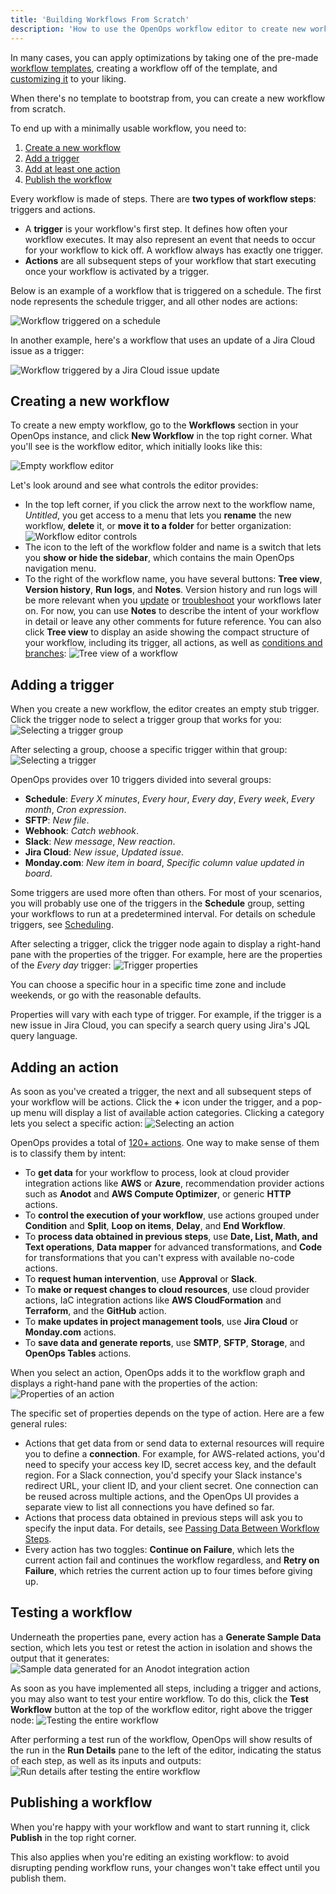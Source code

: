 ```yaml
---
title: 'Building Workflows From Scratch'
description: 'How to use the OpenOps workflow editor to create new workflows'
---
```


In many cases, you can apply optimizations by taking one of the pre-made [workflow templates](workflow-templates), creating a workflow off of the template, and [customizing it](customizing-workflows) to your liking.

When there's no template to bootstrap from, you can create a new workflow from scratch.

To end up with a minimally usable workflow, you need to:
1. [Create a new workflow](#creating-a-new-workflow)
2. [Add a trigger](#adding-a-trigger)
3. [Add at least one action](#adding-an-action)
4. [Publish the workflow](#publishing-a-workflow)

Every workflow is made of steps. There are **two types of workflow steps**: triggers and actions.
* A **trigger** is your workflow's first step. It defines how often your workflow executes. It may also represent an event that needs to occur for your workflow to kick off. A workflow always has exactly one trigger.
* **Actions** are all subsequent steps of your workflow that start executing once your workflow is activated by a trigger.

Below is an example of a workflow that is triggered on a schedule. The first node represents the schedule trigger, and all other nodes are actions:

![Workflow triggered on a schedule](/images/workflow-trigger-schedule.png)

In another example, here's a workflow that uses an update of a Jira Cloud issue as a trigger:

![Workflow triggered by a Jira Cloud issue update](/images/workflow-trigger-jira.png)

## Creating a new workflow

To create a new empty workflow, go to the **Workflows** section in your OpenOps instance, and click **New Workflow** in the top right corner. What you'll see is the workflow editor, which initially looks like this:

![Empty workflow editor](/images/workflow-editor-empty.png)

Let's look around and see what controls the editor provides:
* In the top left corner, if you click the arrow next to the workflow name, *Untitled*, you get access to a menu that lets you **rename** the new workflow, **delete** it, or **move it to a folder** for better organization:
![Workflow editor controls](/images/workflow-editor-controls.png)
* The icon to the left of the workflow folder and name is a switch that lets you **show or hide the sidebar**, which contains the main OpenOps navigation menu.
* To the right of the workflow name, you have several buttons: **Tree view**, **Version history**, **Run logs**, and **Notes**. Version history and run logs will be more relevant when you [update](/workflow-management/customizing-workflows) or [troubleshoot](/workflow-management/investigate-workflow-run) your workflows later on. For now, you can use **Notes** to describe the intent of your workflow in detail or leave any other comments for future reference. You can also click **Tree view** to display an aside showing the compact structure of your workflow, including its trigger, all actions, as well as [conditions and branches](/workflow-management/conditional-branching):
![Tree view of a workflow](/images/workflow-editor-tree-view.png)

## Adding a trigger

When you create a new workflow, the editor creates an empty stub trigger. Click the trigger node to select a trigger group that works for you:
![Selecting a trigger group](/images/workflow-editor-select-trigger-group.png)

After selecting a group, choose a specific trigger within that group:
![Selecting a trigger](/images/workflow-editor-select-trigger.png)

OpenOps provides over 10 triggers divided into several groups:
* **Schedule**: *Every X minutes*, *Every hour*, *Every day*, *Every week*, *Every month*, *Cron expression*.
* **SFTP**: *New file*.
* **Webhook**: *Catch webhook*.
* **Slack**: *New message*, *New reaction*.
* **Jira Cloud**: *New issue*, *Updated issue*.
* **Monday.com**: *New item in board*, *Specific column value updated in board*.

Some triggers are used more often than others. For most of your scenarios, you will probably use one of the triggers in the **Schedule** group, setting your workflows to run at a predetermined interval. For details on schedule triggers, see [Scheduling](/workflow-management/scheduling/).

After selecting a trigger, click the trigger node again to display a right-hand pane with the properties of the trigger. For example, here are the properties of the *Every day* trigger:
![Trigger properties](/images/workflow-editor-trigger-properties.png)

You can choose a specific hour in a specific time zone and include weekends, or go with the reasonable defaults.

Properties will vary with each type of trigger. For example, if the trigger is a new issue in Jira Cloud, you can specify a search query using Jira's JQL query language.

## Adding an action

As soon as you've created a trigger, the next and all subsequent steps of your workflow will be actions. Click the **+** icon under the trigger, and a pop-up menu will display a list of available action categories. Clicking a category lets you select a specific action:
![Selecting an action](/images/workflow-editor-select-action.png)

OpenOps provides a total of [120+ actions](/workflow-management/actions/). One way to make sense of them is to classify them by intent:
* To **get data** for your workflow to process, look at cloud provider integration actions like **AWS** or **Azure**, recommendation provider actions such as **Anodot** and **AWS Compute Optimizer**, or generic **HTTP** actions.
* To **control the execution of your workflow**, use actions grouped under **Condition** and **Split**, **Loop on items**, **Delay**, and **End Workflow**.
* To **process data obtained in previous steps**, use **Date, List, Math, and Text operations**, **Data mapper** for advanced transformations, and **Code** for transformations that you can't express with available no-code actions.
* To **request human intervention**, use **Approval** or **Slack**.
* To **make or request changes to cloud resources**, use cloud provider actions, IaC integration actions like **AWS CloudFormation** and **Terraform**, and the **GitHub** action.
* To **make updates in project management tools**, use **Jira Cloud** or **Monday.com** actions.
* To **save data and generate reports**, use **SMTP**, **SFTP**, **Storage**, and **OpenOps Tables** actions.

When you select an action, OpenOps adds it to the workflow graph and displays a right-hand pane with the properties of the action:
![Properties of an action](/images/workflow-editor-action-properties.png)

The specific set of properties depends on the type of action. Here are a few general rules:
* Actions that get data from or send data to external resources will require you to define a **connection**. For example, for AWS-related actions, you'd need to specify your access key ID, secret access key, and the default region. For a Slack connection, you'd specify your Slack instance's redirect URL, your client ID, and your client secret. One connection can be reused across multiple actions, and the OpenOps UI provides a separate view to list all connections you have defined so far.
* Actions that process data obtained in previous steps will ask you to specify the input data. For details, see [Passing Data Between Workflow Steps](/workflow-management/passing-data.mdx).
* Every action has two toggles: **Continue on Failure**, which lets the current action fail and continues the workflow regardless, and **Retry on Failure**, which retries the current action up to four times before giving up.

## Testing a workflow

Underneath the properties pane, every action has a **Generate Sample Data** section, which lets you test or retest the action in isolation and shows the output that it generates:
![Sample data generated for an Anodot integration action](/images/workflow-editor-action-generate-sample-data.png)

As soon as you have implemented all steps, including a trigger and actions, you may also want to test your entire workflow. To do this, click the **Test Workflow** button at the top of the workflow editor, right above the trigger node:
![Testing the entire workflow](/images/workflow-editor-test-workflow.png)

After performing a test run of the workflow, OpenOps will show results of the run in the **Run Details** pane to the left of the editor, indicating the status of each step, as well as its inputs and outputs:
![Run details after testing the entire workflow](/images/workflow-editor-run-details.png)

## Publishing a workflow

When you're happy with your workflow and want to start running it, click **Publish** in the top right corner.

This also applies when you're editing an existing workflow: to avoid disrupting pending workflow runs, your changes won't take effect until you publish them.
